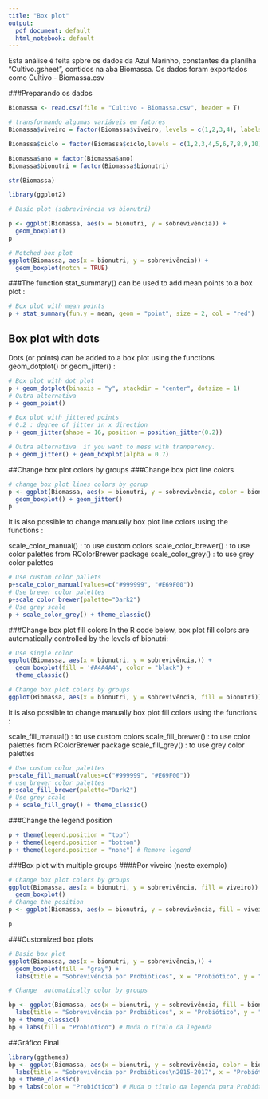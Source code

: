 ```yaml
---
title: "Box plot"
output:
  pdf_document: default
  html_notebook: default
---
```


Esta análise é feita spbre os dados da Azul Marinho, constantes da planilha "Cultivo.gsheet", contidos na aba Biomassa. Os dados foram exportados como Cultivo - Biomassa.csv

###Preparando os dados

```r
Biomassa <- read.csv(file = "Cultivo - Biomassa.csv", header = T)

# transformando algumas variáveis em fatores
Biomassa$viveiro = factor(Biomassa$viveiro, levels = c(1,2,3,4), labels = c("V1","V2","V3","V4"))

Biomassa$ciclo = factor(Biomassa$ciclo,levels = c(1,2,3,4,5,6,7,8,9,10), labels = c("C1","C2","C3","C4","C5","C6","C7","C8","C9","C10"))

Biomassa$ano = factor(Biomassa$ano)
Biomassa$bionutri = factor(Biomassa$bionutri)

str(Biomassa)
```

```r
library(ggplot2)

# Basic plot (sobrevivência vs bionutri)

p <- ggplot(Biomassa, aes(x = bionutri, y = sobrevivência)) +
  geom_boxplot()
p
```

```r
# Notched box plot
ggplot(Biomassa, aes(x = bionutri, y = sobrevivência)) +
  geom_boxplot(notch = TRUE)
```

###The function stat_summary() can be used to add mean points to a box plot :

```r
# Box plot with mean points
p + stat_summary(fun.y = mean, geom = "point", size = 2, col = "red")
```

## Box plot with dots
Dots (or points) can be added to a box plot using the functions geom_dotplot() or geom_jitter() :

```r
# Box plot with dot plot
p + geom_dotplot(binaxis = "y", stackdir = "center", dotsize = 1)
# Outra alternativa
p + geom_point()

# Box plot with jittered points
# 0.2 : degree of jitter in x direction
p + geom_jitter(shape = 16, position = position_jitter(0.2))

# Outra alternativa  if you want to mess with tranparency.
p + geom_jitter() + geom_boxplot(alpha = 0.7) 
```

##Change box plot colors by groups
###Change box plot line colors

```r
# change box plot lines colors by gorup
p <- ggplot(Biomassa, aes(x = bionutri, y = sobrevivência, color = bionutri)) +
  geom_boxplot() + geom_jitter()
p
```
It is also possible to change manually box plot line colors using the functions :

scale_color_manual() : to use custom colors
scale_color_brewer() : to use color palettes from RColorBrewer package
scale_color_grey() : to use grey color palettes

```r
# Use custom color pallets
p+scale_color_manual(values=c("#999999", "#E69F00"))
# Use brewer color palettes
p+scale_color_brewer(palette="Dark2")
# Use grey scale
p + scale_color_grey() + theme_classic()
```

###Change box plot fill colors
In the R code below, box plot fill colors are automatically controlled by the levels of bionutri:

```r
# Use single color
ggplot(Biomassa, aes(x = bionutri, y = sobrevivência,)) +
  geom_boxplot(fill = '#A4A4A4', color = "black") +
  theme_classic()

# Change box plot colors by groups
ggplot(Biomassa, aes(x = bionutri, y = sobrevivência, fill = bionutri)) + geom_boxplot()
```

It is also possible to change manually box plot fill colors using the functions :

scale_fill_manual() : to use custom colors
scale_fill_brewer() : to use color palettes from RColorBrewer package
scale_fill_grey() : to use grey color palettes

```r
# Use custom color palettes
p+scale_fill_manual(values=c("#999999", "#E69F00"))
# use brewer color palettes
p+scale_fill_brewer(palette="Dark2")
# Use grey scale
p + scale_fill_grey() + theme_classic()
```

###Change the legend position

```r
p + theme(legend.position = "top")
p + theme(legend.position = "bottom")
p + theme(legend.position = "none") # Remove legend
```

###Box plot with multiple groups
####Por viveiro (neste exemplo)

```r
# Change box plot colors by groups
ggplot(Biomassa, aes(x = bionutri, y = sobrevivência, fill = viveiro)) +
  geom_boxplot()
# Change the position
p <- ggplot(Biomassa, aes(x = bionutri, y = sobrevivência, fill = viveiro)) + geom_boxplot(position = position_dodge(1))

p
```

###Customized box plots

```r
# Basic box plot
ggplot(Biomassa, aes(x = bionutri, y = sobrevivência,)) +
  geom_boxplot(fill = "gray") +
  labs(title = "Sobrevivência por Probióticos", x = "Probiótico", y = "Sobrevivência (%)") + theme_classic()

# Change  automatically color by groups

bp <- ggplot(Biomassa, aes(x = bionutri, y = sobrevivência, fill = bionutri)) + geom_boxplot() +
  labs(title = "Sobrevivência por Probióticos", x = "Probiótico", y = "Sobrevivência (%)", caption = "Azul Marinho")
bp + theme_classic()
bp + labs(fill = "Probiótico") # Muda o título da legenda
```

##Gráfico Final

```r
library(ggthemes)
bp <- ggplot(Biomassa, aes(x = bionutri, y = sobrevivência, color = bionutri)) + geom_boxplot() + geom_jitter(position = position_jitter(0.2)) +
  labs(title = "Sobrevivência por Probióticos\n2015-2017", x = "Probiótico", y = "Sobrevivência (%)", caption = "Azul Marinho")
bp + theme_classic()
bp + labs(color = "Probiótico") # Muda o título da legenda para Probiótico
```

